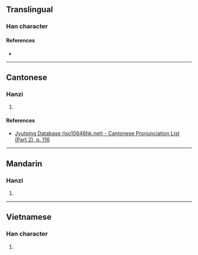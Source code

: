 {{character info/new}}
==Translingual==

===Han character===
{{Han char|rn=64|rad=手|as=09|sn=12|four=|canj=QTKR|ids=⿰扌若}}

====References====
* {{Han ref|kx=0440.210|dkj=12314|dj=0791.190|hdz=31892.020|uh=63BF|ud=25535}}

----

==Cantonese==

===Hanzi===
{{yue-hanzi|jyut=[[nok6]], [[lok6]]|y=nok6, lok6}}

# {{rfdef|yue|sort=手09}}

====References====
* [http://www.iso10646hk.net/jp/document/download.jsp Jyutping Database (iso10646hk.net) - Cantonese Pronunciation List (Part 2), p. 116]

----

==Mandarin==

===Hanzi===
{{cmn-hanzi|pin=[[nuò]] ([[nuo4]])|wg=no<sup>4</sup>}}

# {{rfdef|cmn|sort=手09}}

----

==Vietnamese==

===Han character===
{{vi-hantu|rs=手09|nhắc}}

# {{rfdef|vi|sort=手09}}